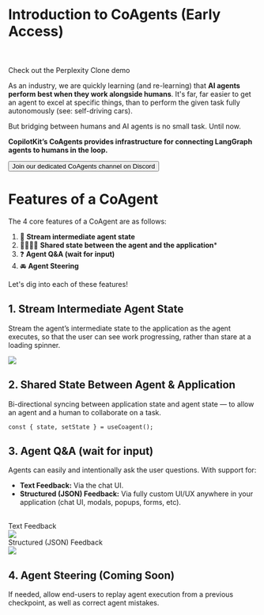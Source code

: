 
# Introduction to CoAgents (Early Access)

<br/>

<YouTubeVideo videoId="nBephBv4zr0" defaultPlaybackRate={1.25} />

<br/>

<Link href="/coagents/coagent-demo" className="_text-primary-600 decoration-from-font underline [text-underline-position:from-font]">Check out the Perplexity Clone demo</Link>

As an industry, we are quickly learning (and re-learning) that **AI agents perform best when they work alongside humans**. It's far, far easier to get an agent to excel at specific things, than to perform the given task fully autonomously (see: self-driving cars).

But bridging between humans and AI agents is no small task. Until now.

**CopilotKit’s CoAgents provides infrastructure for connecting LangGraph agents to humans in the loop.**

<Link href="https://discord.gg/FsK9P2Nv" target="_blank">
  <button className="bg-indigo-600 text-white px-4 py-2 rounded-lg flex items-center gap-2 mt-2 font-medium">
    <FaDiscord className="w-4 h-4" />
    <span>Join our dedicated CoAgents channel on Discord</span>
  </button>
</Link>

# Features of a CoAgent

The 4 core features of a CoAgent are as follows:


1. 💨 **Stream intermediate agent state** 
2. 🫱🏻‍🫲🏽 **Shared state between the agent and the application***
3. ❓ **Agent Q&A (wait for input)**
4. 🚘 **Agent Steering**


Let's dig into each of these features!



## 1. Stream Intermediate Agent State

Stream the agent’s intermediate state to the application as the agent executes, so that the user can see work progressing, rather than stare at a loading spinner.

<Frame>
  <img src="/images/coagents/intermediate-state.gif" />
</Frame>

## 2. Shared State Between Agent & Application

Bi-directional syncing between application state and agent state — to allow an agent and a human to collaborate on a task.

```tsx
const { state, setState } = useCoagent();
```

## 3. Agent Q&A (wait for input)

Agents can easily and intentionally ask the user questions. With support for:

- **Text Feedback:** Via the chat UI.
- **Structured (JSON) Feedback:** Via fully custom UI/UX anywhere in your application (chat UI, modals, popups, forms, etc).

<br />

<div className="flex gap-2 w-full my-2">
  <div className="flex-1 border bg-white rounded-lg shadow-md p-4">
    <div className="flex items-center justify-center gap-2 font-semibold">
      <div className="bg-indigo-500 rounded-md w-7 h-7 text-white flex items-center justify-center">
        <TextIcon className="w-4 h-4" />
      </div>
      <span>Text Feedback</span>
    </div>
    <div className="italic py-4">
      <img
        src="/images/coagents/text-feedback.png"
        className="rounded-md border"
      />
    </div>
  </div>
  <div className="flex-1 border bg-white rounded-lg shadow-md p-4">
    <div className="flex items-center justify-center gap-2 font-semibold">
      <div className="bg-indigo-500 rounded-md w-7 h-7 text-white flex items-center justify-center">
        <JsonIcon className="w-5 h-5" />
      </div>
      <span>Structured (JSON) Feedback</span>
    </div>
    <div className="italic py-4">
      <img
        src="/images/coagents/json-feedback.png"
        className="rounded-md border"
      />
    </div>
  </div>
</div>

## 4. Agent Steering (Coming Soon)

If needed, allow end-users to replay agent execution from a previous checkpoint, as well as correct agent mistakes.

<CoAgentsEnterpriseCTA />
